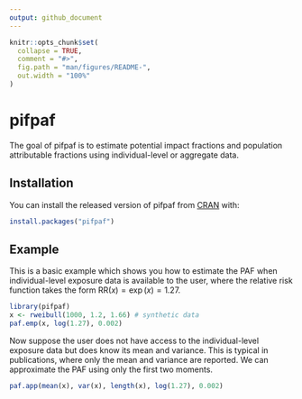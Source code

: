 ```yaml
---
output: github_document
---
```


<!-- README.md is generated from README.Rmd. Please edit that file -->

```r
knitr::opts_chunk$set(
  collapse = TRUE,
  comment = "#>",
  fig.path = "man/figures/README-",
  out.width = "100%"
)
```

# pifpaf

<!-- badges: start -->
<!-- badges: end -->

The goal of pifpaf is to estimate potential impact fractions and population attributable fractions using individual-level or aggregate data. 

## Installation

You can install the released version of pifpaf from [CRAN](https://CRAN.R-project.org) with:

``` r
install.packages("pifpaf")
```

## Example

This is a basic example which shows you how to estimate the PAF when 
individual-level exposure data is available to the user, where the relative
risk function takes the form $\text{RR}(x) = \exp(x) = 1.27$. 

``` r
library(pifpaf)
x <- rweibull(1000, 1.2, 1.66) # synthetic data
paf.emp(x, log(1.27), 0.002)

```

Now suppose the user does not have access to the individual-level exposure data but does know its mean and variance. This is typical in publications, where only
the mean and variance are reported. We can approximate the PAF using only the 
first two moments. 

``` r
paf.app(mean(x), var(x), length(x), log(1.27), 0.002)

```

